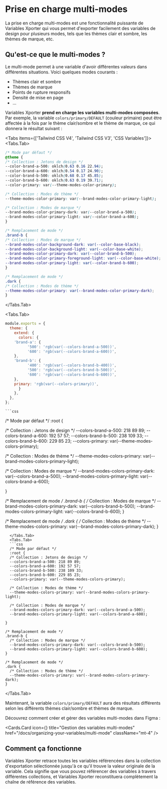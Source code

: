 
# Prise en charge multi-modes

La prise en charge multi-modes est une fonctionnalité puissante de Variables Xporter qui vous permet d'exporter facilement des variables de design pour plusieurs modes, tels que les thèmes clair et sombre, les thèmes de marque, etc.

## Qu'est-ce que le multi-modes ?

Le multi-mode permet à une variable d'avoir différentes valeurs dans différentes situations. Voici quelques modes courants :

- Thèmes clair et sombre
- Thèmes de marque
- Points de rupture responsifs
- Densité de mise en page
- ...

Variables Xporter **prend en charge les variables multi-modes composées**. Par exemple, la variable `colors/primary/DEFAULT` (couleur primaire) peut être affectée à la fois par le thème clair/sombre et le thème de marque, ce qui donnera le résultat suivant :

<Tabs items={['Tailwind CSS V4', 'Tailwind CSS V3', 'CSS Variables']}>
  <Tabs.Tab>
  ```css
  /* Mode par défaut */
@theme {
  /* Collection : Jetons de design */
  --color-brand-a-500: oklch(0.63 0.16 22.94);
  --color-brand-a-600: oklch(0.54 0.17 24.90);
  --color-brand-b-500: oklch(0.68 0.17 45.85);
  --color-brand-b-600: oklch(0.63 0.19 39.71);
  --color-primary: var(--theme-modes-color-primary);

  /* Collection : Modes de thème */
  --theme-modes-color-primary: var(--brand-modes-color-primary-light);

  /* Collection : Modes de marque */
  --brand-modes-color-primary-dark: var(--color-brand-a-500);
  --brand-modes-color-primary-light: var(--color-brand-a-600);
}

/* Remplacement de mode */
.brand-b {
  /* Collection : Modes de marque */
  --brand-modes-color-background-dark: var(--color-base-black);
  --brand-modes-color-background-light: var(--color-base-white);
  --brand-modes-color-primary-dark: var(--color-brand-b-500);
  --brand-modes-color-primary-foreground-light: var(--color-base-white);
  --brand-modes-color-primary-light: var(--color-brand-b-600);
}

/* Remplacement de mode */
.dark {
  /* Collection : Modes de thème */
  --theme-modes-color-primary: var(--brand-modes-color-primary-dark);
}
```
  </Tabs.Tab>

  <Tabs.Tab>
  ```js
module.exports = {
    theme: {
      extend: {
        colors: {
      'brand-a': {
            '500': 'rgb(var(--colors-brand-a-500))',
            '600': 'rgb(var(--colors-brand-a-600))',
      },
      'brand-b': {
            '400': 'rgb(var(--colors-brand-b-400))',
            '500': 'rgb(var(--colors-brand-b-500))',
            '600': 'rgb(var(--colors-brand-b-600))',
      },
      primary: 'rgb(var(--colors-primary))',
        }
      },
    },
  };
```
    ```css
  /* Mode par défaut */
  :root {

  /* Collection : Jetons de design */
  --colors-brand-a-500: 218 89 89;
  --colors-brand-a-600: 192 57 57;
  --colors-brand-b-500: 238 109 33;
  --colors-brand-b-600: 229 85 23;
  --colors-primary: var(--theme-modes-colors-primary);

  /* Collection : Modes de thème */
  --theme-modes-colors-primary: var(--brand-modes-colors-primary-light);

  /* Collection : Modes de marque */
  --brand-modes-colors-primary-dark: var(--colors-brand-a-500);
  --brand-modes-colors-primary-light: var(--colors-brand-a-600);

}

/* Remplacement de mode */
.brand-b {
  /* Collection : Modes de marque */
  --brand-modes-colors-primary-dark: var(--colors-brand-b-500);
  --brand-modes-colors-primary-light: var(--colors-brand-b-600);
}

/* Remplacement de mode */
.dark {
  /* Collection : Modes de thème */
  --theme-modes-colors-primary: var(--brand-modes-colors-primary-dark);
}
```
  </Tabs.Tab>
  <Tabs.Tab>
  ```css
  /* Mode par défaut */
  :root {
  /* Collection : Jetons de design */
  --colors-brand-a-500: 218 89 89;
  --colors-brand-a-600: 192 57 57;
  --colors-brand-b-500: 238 109 33;
  --colors-brand-b-600: 229 85 23;
  --colors-primary: var(--theme-modes-colors-primary);

  /* Collection : Modes de thème */
  --theme-modes-colors-primary: var(--brand-modes-colors-primary-light);

  /* Collection : Modes de marque */
  --brand-modes-colors-primary-dark: var(--colors-brand-a-500);
  --brand-modes-colors-primary-light: var(--colors-brand-a-600);

}

/* Remplacement de mode */
.brand-b {
  /* Collection : Modes de marque */
  --brand-modes-colors-primary-dark: var(--colors-brand-b-500);
  --brand-modes-colors-primary-light: var(--colors-brand-b-600);
}

/* Remplacement de mode */
.dark {
  /* Collection : Modes de thème */
  --theme-modes-colors-primary: var(--brand-modes-colors-primary-dark);
}
```
  </Tabs.Tab>
</Tabs>

Maintenant, la variable `colors/primary/DEFAULT` aura des résultats différents selon les différents thèmes clair/sombre et thèmes de marque.

Découvrez comment créer et gérer des variables multi-modes dans Figma :

  <Cards.Card
    icon={<Columns3  />}
    title="Gestion des variables multi-modes"
    href="/docs/organizing-your-variables/multi-mode"
    className="mt-4"
  />

## Comment ça fonctionne

Variables Xporter retrace toutes les variables référencées dans la collection d'exportation sélectionnée jusqu'à ce qu'il trouve la valeur originale de la variable. Cela signifie que vous pouvez référencer des variables à travers différentes collections, et Variables Xporter reconstituera complètement la chaîne de référence des variables.